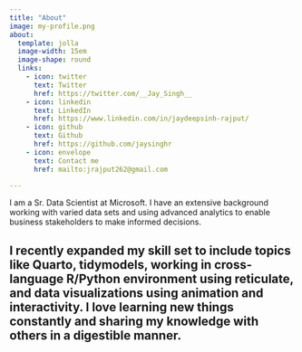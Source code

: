```yaml
---
title: "About"
image: my-profile.png
about:
  template: jolla
  image-width: 15em
  image-shape: round
  links:
    - icon: twitter
      text: Twitter
      href: https://twitter.com/__Jay_Singh__
    - icon: linkedin
      text: LinkedIn
      href: https://www.linkedin.com/in/jaydeepsinh-rajput/
    - icon: github
      text: Github
      href: https://github.com/jaysinghr
    - icon: envelope
      text: Contact me
      href: mailto:jrajput262@gmail.com

---
```

I am a Sr. Data Scientist at Microsoft. I have an extensive background working with varied data sets and using advanced analytics to enable business stakeholders to make informed decisions.

I recently expanded my skill set to include topics like Quarto, tidymodels, working in cross-language R/Python environment using reticulate, and data visualizations using animation and interactivity. I love learning new things constantly and sharing my knowledge with others in a digestible manner.
---
